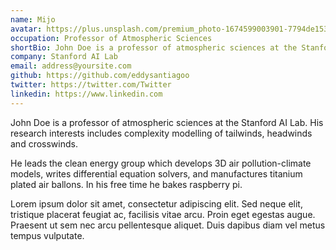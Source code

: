 ```yaml
---
name: Mijo
avatar: https://plus.unsplash.com/premium_photo-1674599003901-7794de153bbe?q=80&w=1964&auto=format&fit=crop&ixlib=rb-4.0.3&ixid=M3wxMjA3fDB8MHxwaG90by1wYWdlfHx8fGVufDB8fHx8fA%3D%3D
occupation: Professor of Atmospheric Sciences
shortBio: John Doe is a professor of atmospheric sciences at the Stanford AI Lab. His research interests includes complexity modelling of tailwinds, headwinds and crosswinds.
company: Stanford AI Lab
email: address@yoursite.com
github: https://github.com/eddysantiagoo
twitter: https://twitter.com/Twitter
linkedin: https://www.linkedin.com
---
```


John Doe is a professor of atmospheric sciences at the Stanford AI Lab. His research interests includes complexity modelling of tailwinds, headwinds and crosswinds.

He leads the clean energy group which develops 3D air pollution-climate models, writes differential equation solvers, and manufactures titanium plated air ballons. In his free time he bakes raspberry pi.

Lorem ipsum dolor sit amet, consectetur adipiscing elit. Sed neque elit, tristique placerat feugiat ac, facilisis vitae arcu. Proin eget egestas augue. Praesent ut sem nec arcu pellentesque aliquet. Duis dapibus diam vel metus tempus vulputate.
